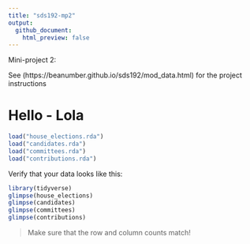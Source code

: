 ```yaml
---
title: "sds192-mp2"
output:
  github_document:
    html_preview: false
---
```


Mini-project 2:

See (https://beanumber.github.io/sds192/mod_data.html) for the project instructions

# Hello - Lola
```r
load("house_elections.rda")
load("candidates.rda")
load("committees.rda")
load("contributions.rda")
```

Verify that your data looks like this:

```r
library(tidyverse)
glimpse(house_elections)
glimpse(candidates)
glimpse(committees)
glimpse(contributions)
```

> Make sure that the row and column counts match!
